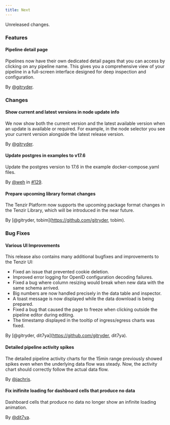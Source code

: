 ```yaml
---
title: Next
---
```


Unreleased changes.

### Features

#### Pipeline detail page

Pipelines now have their own dedicated detail pages that you can access by
clicking on any pipeline name. This gives you a comprehensive view of your
pipeline in a full-screen interface designed for deep inspection and
configuration.

By [@gitryder](https://github.com/gitryder).

### Changes

#### Show current and latest versions in node update info

We now show both the current version and the latest available version when an update is available or required. For example, in the node selector you see your current version alongside the latest release version.

By [@gitryder](https://github.com/gitryder).

#### Update postgres in examples to v17.6

Update the postgres version to 17.6 in the example docker-compose.yaml files.

By [@weh](https://github.com/weh) in [#129](https://github.com/tenzir/platform/pull/129).

#### Prepare upcoming library format changes

The Tenzir Platform now supports the upcoming package format changes in the Tenzir Library, which will be introduced in the near future.

By [@gitryder, tobim](https://github.com/gitryder, tobim).

### Bug Fixes

#### Various UI Improvements

This release also contains many additional bugfixes and improvements to the Tenzir UI:

* Fixed an issue that prevented cookie deletion.
* Improved error logging for OpenID configuration decoding failures.
* Fixed a bug where column resizing would break when new data with the same schema arrived.
* Big numbers are now handled precisely in the data table and inspector.
* A toast message is now displayed while the data download is being prepared.
* Fixed a bug that caused the page to freeze when clicking outside the pipeline editor during editing.
* The timestamp displayed in the tooltip of ingress/egress charts was fixed.

By [@gitryder, dit7ya](https://github.com/gitryder, dit7ya).

#### Detailed pipeline activity spikes

The detailed pipeline activity charts for the 15min range previously showed
spikes even when the underlying data flow was steady. Now, the activity chart
should correctly follow the actual data flow.

By [@jachris](https://github.com/jachris).

#### Fix inifinite loading for dashboard cells that produce no data

Dashboard cells that produce no data no longer show an infinite loading animation.

By [@dit7ya](https://github.com/dit7ya).
